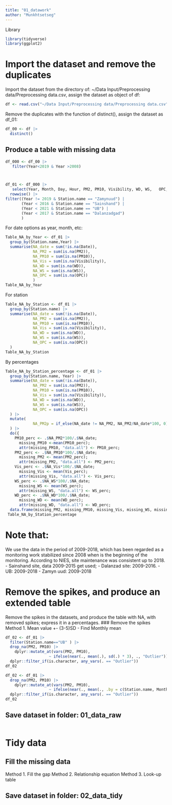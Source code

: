 ```yaml
---
title: "01_datawork"
author: "Munkhtsetseg"
---
```



Library

```r
library(tidyverse)
library(ggplot2)
```

# Import the dataset and remove the duplicates

Import the dataset from the directory of: ~/Data Input/Preprocessing data/Preprocessing data.csv, assign the dataset as object of df:

```r
df <- read.csv("~/Data Input/Preprocessing data/Preprocessing data.csv")
```

Remove the duplicates with the function of distinct(), assign the dataset as df_01:

```r
df_00 <- df |>
  distinct()
```

## Produce a table with missing data

```r
df_000 <- df_00 |>
   filter(Year<2019 & Year >2008)



df_01 <- df_000 |>
   select(Year, Month, Day, Hour, PM2, PM10, Visibility, WD, WS,   OPC, Station.name, Date) |>
  rowwise() |>
filter((Year != 2019 & Station.name == "Zamynuud") | 
       (Year < 2016 & Station.name == "Sainshand") |
       (Year < 2021 & Station.name == "UB") |
       (Year < 2017 & Station.name == "Dalanzadgad")
       )

```

For date options as year, month, etc:

```r
Table_NA_by_Year <- df_01 |>
  group_by(Station.name,Year) |> 
  summarise(NA_date = sum(!is.na(Date)),
            NA_PM2 = sum(is.na(PM2)),
            NA_PM10 = sum(is.na(PM10)),
            NA_Vis = sum(is.na(Visibility)),
            NA_WD = sum(is.na(WD)),
            NA_WS = sum(is.na(WS)),
            NA_OPC = sum(is.na(OPC))
            ) 
Table_NA_by_Year

```

For station
```r
Table_NA_by_Station <- df_01 |>
  group_by(Station.name) |> 
  summarise(NA_date = sum(!is.na(Date)),
            NA_PM2 = sum(is.na(PM2)),
            NA_PM10 = sum(is.na(PM10)),
            NA_Vis = sum(is.na(Visibility)),
            NA_WD = sum(is.na(WD)),
            NA_WS = sum(is.na(WS)),
            NA_OPC = sum(is.na(OPC))
  ) 
Table_NA_by_Station
```

By percentages
```r
Table_NA_by_Station_percentage <- df_01 |>
  group_by(Station.name, Year) |> 
  summarise(NA_date = sum(!is.na(Date)),
            NA_PM2 = sum(is.na(PM2)),
            NA_PM10 = sum(is.na(PM10)),
            NA_Vis = sum(is.na(Visibility)),
            NA_WD = sum(is.na(WD)),
            NA_WS = sum(is.na(WS)),
            NA_OPC = sum(is.na(OPC))
  ) |> 
  mutate(
            NA_PM2p = if_else(NA_date != NA_PM2, NA_PM2/NA_date*100, 0)
  ) |>
  do({
    PM10_perc <- .$NA_PM2*100/.$NA_date; 
      missing_PM10 <-mean(PM10_perc); 
      attr(missing_PM10, "data.all") <- PM10_perc; 
    PM2_perc <- .$NA_PM10*100/.$NA_date; 
      missing_PM2 <- mean(PM2_perc); 
      attr(missing_PM2, "data.all") <- PM2_perc;
    Vis_perc <- .$NA_Vis*100/.$NA_date; 
      missing_Vis <- mean(Vis_perc); 
      attr(missing_Vis, "data.all") <- Vis_perc; 
    WS_perc <- .$NA_WS*100/.$NA_date; 
      missing_WS <- mean(WS_perc); 
      attr(missing_WS, "data.all") <- WS_perc; 
    WD_perc <- .$NA_WD*100/.$NA_date; 
      missing_WD <- mean(WD_perc); 
      attr(missing_WD, "data.all") <- WD_perc; 
  data.frame(missing_PM2, missing_PM10, missing_Vis, missing_WS, missing_WD)}) 
 Table_NA_by_Station_percentage
```

# Note that:
We use the data in the period of 2009-2018, which has been regarded as a monitoring work stabilized since 2008 when is the beginning of the monitoring. According to NIES, site maintenance was consistent up to 2018. 
- Sainshand site, data 2009-2015 get used; 
- Dalanzad site: 2009-2016.
- UB: 2009-2018
- Zamyn uud: 2009-2018


# Remove the spikes, and produce an extended table
Remove the spikes in the datasets, and produce the table with NA, with removed spikes; express it in a percentages.
### Remove the spikes
Method 1. Mean value +- (3-5)SD
- Find Monthly mean
```r
df_02 <- df_01 |>
  filter(Station.name=="UB" ) |>
  drop_na(PM2, PM10) |>
    dplyr::mutate_at(vars(PM2, PM10), 
                   ~ ifelse(near(., mean(.), sd(.) * 3), ., "Outlier")) |>
  dplyr::filter_if(is.character, any_vars(. == "Outlier"))
df_02
```


```r
df_02 <- df_01 |>
  drop_na(PM2, PM10) |>
    dplyr::mutate_at(vars(PM2, PM10), 
                   ~ ifelse(near(., mean(., .by = c(Station.name, Month)), sd(.) * 3), ., "Outlier")) |>
  dplyr::filter_if(is.character, any_vars(. == "Outlier"))
df_02
```

## Save dataset in folder: 01_data_raw
```r

```

# Tidy data
## Fill the missing data
Method 1. Fill the gap
Method 2. Relationship equation
Method 3. Look-up table

## Save dataset in folder: 02_data_tidy
```r

```
